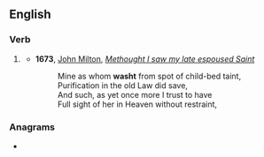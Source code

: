 ==English==

===Verb===
{{head|en|verb form}}

# {{lb|en|obsolete}} {{en-past of|wash}}
#* '''1673''', [[w:John Milton|John Milton]], ''[[s:Methought I saw my late espoused Saint|Methought I saw my late espoused Saint]]''
#*: Mine as whom '''washt''' from spot of child-bed taint,
#*: Purification in the old Law did save,
#*: And such, as yet once more I trust to have
#*: Full sight of her in Heaven without restraint,

===Anagrams===
* {{anagrams|en|a=ahstw|HAWTs|SWATH|Thaws|hawts|swath|thaws|waths|what's|whats}}
